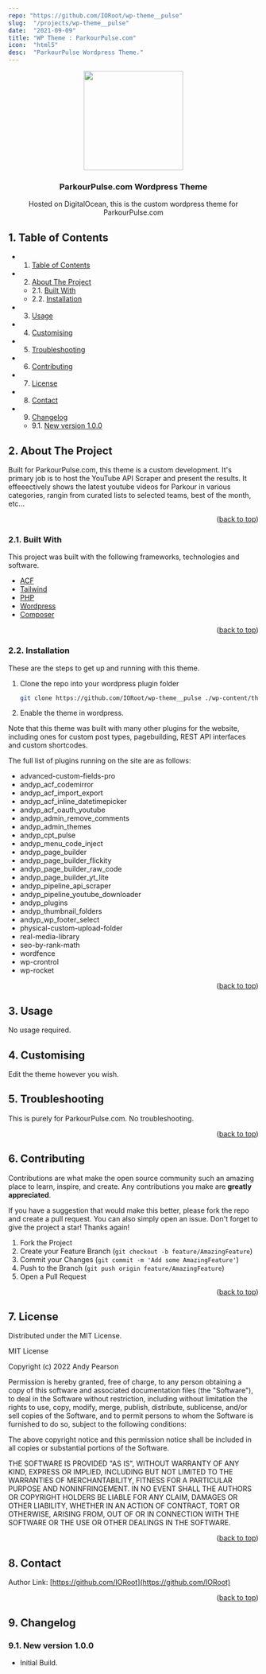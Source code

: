 ```yaml
---
repo: "https://github.com/IORoot/wp-theme__pulse"
slug:  "/projects/wp-theme__pulse"
date:  "2021-09-09"
title: "WP Theme : ParkourPulse.com"
icon:  "html5"
desc:  "ParkourPulse Wordpress Theme."
---
```


<div id="top"></div>

<div align="center">


<img src="https://svg-rewriter.sachinraja.workers.dev/?url=https%3A%2F%2Fcdn.jsdelivr.net%2Fnpm%2F%40mdi%2Fsvg%406.7.96%2Fsvg%2Fpulse.svg&fill=%23F97316&width=200px&height=200px" style="width:200px;"/>

<h3 align="center">ParkourPulse.com Wordpress Theme</h3>

<p align="center">
    Hosted on DigitalOcean, this is the custom wordpress theme for ParkourPulse.com
</p>    
</div>

##  1. <a name='TableofContents'></a>Table of Contents


* 1. [Table of Contents](#TableofContents)
* 2. [About The Project](#AboutTheProject)
	* 2.1. [Built With](#BuiltWith)
	* 2.2. [Installation](#Installation)
* 3. [Usage](#Usage)
* 4. [ Customising](#Customising)
* 5. [Troubleshooting](#Troubleshooting)
* 6. [Contributing](#Contributing)
* 7. [License](#License)
* 8. [Contact](#Contact)
* 9. [Changelog](#Changelog)
	* 9.1. [New version 1.0.0](#Newversion1.0.0)



##  2. <a name='AboutTheProject'></a>About The Project

Built for ParkourPulse.com, this theme is a custom development. It's primary job is to host the YouTube API Scraper and present the results.
It effeeectively shows the latest youtube videos for Parkour in various categories, rangin from curated lists to selected teams, best of the month, etc...

<p align="right">(<a href="#top">back to top</a>)</p>


###  2.1. <a name='BuiltWith'></a>Built With

This project was built with the following frameworks, technologies and software.

* [ACF](https://www.advancedcustomfields.com/)
* [Tailwind](https://www.tailwindcss.com/)
* [PHP](https://php.net/)
* [Wordpress](https://wordpress.org/)
* [Composer](https://getcomposer.org/)

<p align="right">(<a href="#top">back to top</a>)</p>


###  2.2. <a name='Installation'></a>Installation

These are the steps to get up and running with this theme.

1. Clone the repo into your wordpress plugin folder
    ```sh
    git clone https://github.com/IORoot/wp-theme__pulse ./wp-content/themes/parkourpulse
    ```
1. Enable the theme in wordpress.

Note that this theme was built with many other plugins for the website, including ones for custom post types, pagebuilding, REST API interfaces and custom shortcodes.

The full list of plugins running on the site are as follows:

- advanced-custom-fields-pro
- andyp_acf_codemirror
- andyp_acf_import_export
- andyp_acf_inline_datetimepicker
- andyp_acf_oauth_youtube
- andyp_admin_remove_comments
- andyp_admin_themes
- andyp_cpt_pulse
- andyp_menu_code_inject
- andyp_page_builder
- andyp_page_builder_flickity
- andyp_page_builder_raw_code
- andyp_page_builder_yt_lite
- andyp_pipeline_api_scraper
- andyp_pipeline_youtube_downloader
- andyp_plugins
- andyp_thumbnail_folders
- andyp_wp_footer_select
- physical-custom-upload-folder
- real-media-library
- seo-by-rank-math
- wordfence
- wp-crontrol
- wp-rocket

<p align="right">(<a href="#top">back to top</a>)</p>



##  3. <a name='Usage'></a>Usage

No usage required.

##  4. <a name='Customising'></a> Customising

Edit the theme however you wish.

##  5. <a name='Troubleshooting'></a>Troubleshooting

This is purely for ParkourPulse.com. No troubleshooting.

<p align="right">(<a href="#top">back to top</a>)</p>


##  6. <a name='Contributing'></a>Contributing

Contributions are what make the open source community such an amazing place to learn, inspire, and create. Any contributions you make are **greatly appreciated**.

If you have a suggestion that would make this better, please fork the repo and create a pull request. You can also simply open an issue.
Don't forget to give the project a star! Thanks again!

1. Fork the Project
2. Create your Feature Branch (`git checkout -b feature/AmazingFeature`)
3. Commit your Changes (`git commit -m 'Add some AmazingFeature'`)
4. Push to the Branch (`git push origin feature/AmazingFeature`)
5. Open a Pull Request

<p align="right">(<a href="#top">back to top</a>)</p>



##  7. <a name='License'></a>License

Distributed under the MIT License.

MIT License

Copyright (c) 2022 Andy Pearson

Permission is hereby granted, free of charge, to any person obtaining a copy
of this software and associated documentation files (the "Software"), to deal
in the Software without restriction, including without limitation the rights
to use, copy, modify, merge, publish, distribute, sublicense, and/or sell
copies of the Software, and to permit persons to whom the Software is
furnished to do so, subject to the following conditions:

The above copyright notice and this permission notice shall be included in all
copies or substantial portions of the Software.

THE SOFTWARE IS PROVIDED "AS IS", WITHOUT WARRANTY OF ANY KIND, EXPRESS OR
IMPLIED, INCLUDING BUT NOT LIMITED TO THE WARRANTIES OF MERCHANTABILITY,
FITNESS FOR A PARTICULAR PURPOSE AND NONINFRINGEMENT. IN NO EVENT SHALL THE
AUTHORS OR COPYRIGHT HOLDERS BE LIABLE FOR ANY CLAIM, DAMAGES OR OTHER
LIABILITY, WHETHER IN AN ACTION OF CONTRACT, TORT OR OTHERWISE, ARISING FROM,
OUT OF OR IN CONNECTION WITH THE SOFTWARE OR THE USE OR OTHER DEALINGS IN THE
SOFTWARE.

<p align="right">(<a href="#top">back to top</a>)</p>



##  8. <a name='Contact'></a>Contact

Author Link: [https://github.com/IORoot](https://github.com/IORoot)

<p align="right">(<a href="#top">back to top</a>)</p>

##  9. <a name='Changelog'></a>Changelog

###  9.1. <a name='Newversion1.0.0'></a>New version 1.0.0

- Initial Build.

